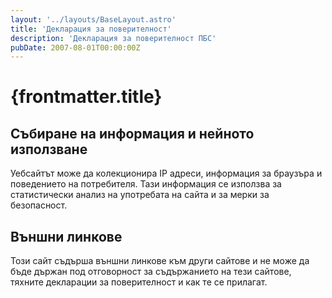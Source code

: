 ```yaml
---
layout: '../layouts/BaseLayout.astro'
title: 'Декларация за поверителност'
description: 'Декларация за поверителност ПБС'
pubDate: 2007-08-01T00:00:00Z
---
```


# {frontmatter.title}

## Събиране на информация и нейното използване

Уебсайтът може да колекционира IP адреси, информация за браузъра и поведението на потребителя. Тази информация се използва за статистически анализ на употребата на сайта и за мерки за безопасност.

## Външни линкове

Този сайт съдърша външни линкове към други сайтове и не може да бъде държан под отговорност за съдържанието на тези сайтове, тяхните декларации за поверителност и как те се прилагат.
